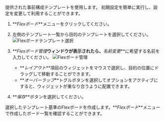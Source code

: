 提供された事前構成テンプレートを使用します。 初期設定を簡単に実行し、設定を変更して利用することができます。

1.  **_Flexボード_**メニューをクリックしてください。

2.  左側のテンプレート一覧から目的のテンプレートを選択してください。
    ![Flexボードテンプレート選択](/img/flexboard-template.png)

3.  **_Flexボード管理_**ウィンドウが表示されたら、**_名前変更_**に希望する名前を入力してください。
    ![Flexボード管理](/img/flexboard-template-window.png)

    -   **_レイアウト_**項目のウィジェットをマウスで選択し、目的の位置にドラッグして移動することができます。
    -   **_オーバーラップ_**トグルボタンを選択してオプションをアクティブにすると、ウィジェットが重なり合うように配置できます。

4.  **_保存_**ボタンを選択してください。

選択したテンプレート基準のFlexボードを作成します。**_Flexボード_**メニューで作成したボード一覧を確認することができます。
